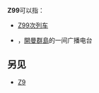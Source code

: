 {{DisambigNav|Z|99}}
'''Z99'''可以指：

*[[滬九直通車|Z99次列车]]
*{{link-en|Z99FM|ZFZZ-FM}}，[[開曼群島|開曼群島]]的一间广播电台

==另见==
*[[Z9|Z9]]

{{disambig}}